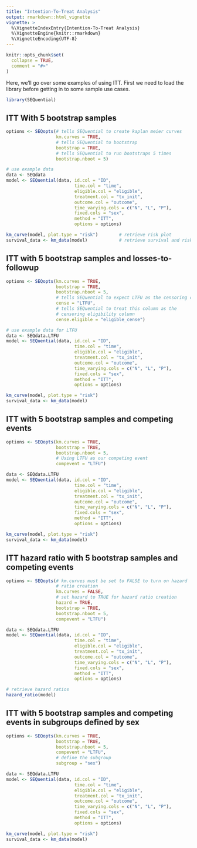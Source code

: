```yaml
---
title: "Intention-To-Treat Analysis"
output: rmarkdown::html_vignette
vignette: >
  %\VignetteIndexEntry{Intention-To-Treat Analysis}
  %\VignetteEngine{knitr::rmarkdown}
  %\VignetteEncoding{UTF-8}
---
```


```r
knitr::opts_chunk$set(
  collapse = TRUE,
  comment = "#>"
)
```

Here, we'll go over some examples of using ITT. First we need to load the library before getting in to some sample use cases.

```r
library(SEQuential)
```

## ITT With 5 bootstrap samples

```r
options <- SEQopts(# tells SEQuential to create kaplan meier curves
                   km.curves = TRUE,
                   # tells SEQuential to bootstrap
                   bootstrap = TRUE,
                   # tells SEQuential to run bootstraps 5 times
                   bootstrap.nboot = 5)

# use example data
data <- SEQdata                             
model <- SEQuential(data, id.col = "ID", 
                          time.col = "time", 
                          eligible.col = "eligible", 
                          treatment.col = "tx_init", 
                          outcome.col = "outcome", 
                          time_varying.cols = c("N", "L", "P"), 
                          fixed.cols = "sex",
                          method = "ITT", 
                          options = options)

km_curve(model, plot.type = "risk")        # retrieve risk plot
survival_data <- km_data(model)            # retrieve survival and risk data
```

## ITT with 5 bootstrap samples and losses-to-followup

```r
options <- SEQopts(km.curves = TRUE,               
                   bootstrap = TRUE,                
                   bootstrap.nboot = 5,
                   # tells SEQuential to expect LTFU as the censoring column
                   cense = "LTFU",
                   # tells SEQuential to treat this column as the 
                   # censoring eligibility column
                   cense.eligible = "eligible_cense")

# use example data for LTFU
data <- SEQdata.LTFU
model <- SEQuential(data, id.col = "ID", 
                          time.col = "time", 
                          eligible.col = "eligible", 
                          treatment.col = "tx_init", 
                          outcome.col = "outcome", 
                          time_varying.cols = c("N", "L", "P"), 
                          fixed.cols = "sex",
                          method = "ITT", 
                          options = options)

km_curve(model, plot.type = "risk")
survival_data <- km_data(model)
```


## ITT with 5 bootstrap samples and competing events

```r
options <- SEQopts(km.curves = TRUE,               
                   bootstrap = TRUE,                
                   bootstrap.nboot = 5,
                   # Using LTFU as our competing event
                   compevent = "LTFU")

data <- SEQdata.LTFU
model <- SEQuential(data, id.col = "ID", 
                          time.col = "time", 
                          eligible.col = "eligible", 
                          treatment.col = "tx_init", 
                          outcome.col = "outcome", 
                          time_varying.cols = c("N", "L", "P"), 
                          fixed.cols = "sex",
                          method = "ITT", 
                          options = options)

km_curve(model, plot.type = "risk")
survival_data <- km_data(model)
```


## ITT hazard ratio with 5 bootstrap samples and competing events
```r
options <- SEQopts(# km.curves must be set to FALSE to turn on hazard 
                   # ratio creation
                   km.curves = FALSE,
                   # set hazard to TRUE for hazard ratio creation
                   hazard = TRUE,
                   bootstrap = TRUE,                
                   bootstrap.nboot = 5,     
                   compevent = "LTFU")

data <- SEQdata.LTFU                          
model <- SEQuential(data, id.col = "ID", 
                          time.col = "time", 
                          eligible.col = "eligible", 
                          treatment.col = "tx_init", 
                          outcome.col = "outcome", 
                          time_varying.cols = c("N", "L", "P"), 
                          fixed.cols = "sex",
                          method = "ITT", 
                          options = options)

# retrieve hazard ratios
hazard_ratio(model)
```

## ITT with 5 bootstrap samples and competing events in subgroups defined by sex
```r
options <- SEQopts(km.curves = TRUE,               
                   bootstrap = TRUE,                
                   bootstrap.nboot = 5,     
                   compevent = "LTFU",
                   # define the subgroup
                   subgroup = "sex")

data <- SEQdata.LTFU
model <- SEQuential(data, id.col = "ID", 
                          time.col = "time", 
                          eligible.col = "eligible", 
                          treatment.col = "tx_init", 
                          outcome.col = "outcome", 
                          time_varying.cols = c("N", "L", "P"), 
                          fixed.cols = "sex",
                          method = "ITT", 
                          options = options)

km_curve(model, plot.type = "risk")
survival_data <- km_data(model)
```
